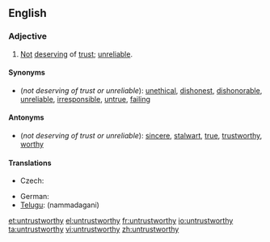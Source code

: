 ==English==

===Adjective===
{{en-adj}}

# [[not|Not]] [[deserve|deserving]] of [[trust]]; [[unreliable]].

====Synonyms====
*(''not deserving of trust or unreliable''): [[unethical]], [[dishonest]], [[dishonorable]], [[unreliable]], [[irresponsible]],  [[untrue]], [[failing]]

====Antonyms====
*(''not deserving of trust or unreliable''): [[sincere]], [[stalwart]], [[true]], [[trustworthy]], [[worthy]]

====Translations====
{{trans-top|not deserving of trust; unreliable}}
* Czech: {{t-|cs|nedůvěryhodný|m}}
{{trans-mid}}
* German: {{t|de|unzuverlässig}}
* [[Telugu]]: {{t|te|నమ్మదగని}} (nammadagani)
{{trans-bottom}}

[[et:untrustworthy]]
[[el:untrustworthy]]
[[fr:untrustworthy]]
[[io:untrustworthy]]
[[ta:untrustworthy]]
[[vi:untrustworthy]]
[[zh:untrustworthy]]